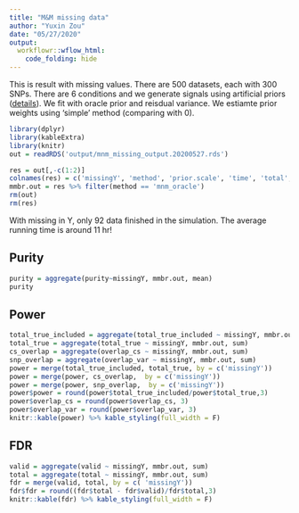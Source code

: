 ```yaml
---
title: "M&M missing data"
author: "Yuxin Zou"
date: "05/27/2020"
output:
  workflowr::wflow_html:
    code_folding: hide
---
```


This is result with missing values. There are 500 datasets, each with 300 SNPs. There are 6 conditions and we generate signals using artificial priors ([details](https://gaow.github.io/mvarbvs/analysis/20200402_create_prior_mixture.html#With-6-conditions)). We fit with oracle prior and reisdual variance. We estiamte prior weights using 'simple' method (comparing with 0).

```r
library(dplyr)
library(kableExtra)
library(knitr)
out = readRDS('output/mnm_missing_output.20200527.rds')
```

```r
res = out[,-c(1:2)]
colnames(res) = c('missingY', 'method', 'prior.scale', 'time', 'total', 'valid', 'size', 'purity', 'top_hit', 'total_true', 'total_true_included', 'overlap_var', 'overlap_cs', 'false_positive_cross_cond', 'false_negative_cross_cond', 'true_positive_cross_cond', 'converged', 'filename')
mmbr.out = res %>% filter(method == 'mnm_oracle')
rm(out)
rm(res)
```

With missing in Y, only 92 data finished in the simulation. The average running time is around 11 hr!

## Purity

```r
purity = aggregate(purity~missingY, mmbr.out, mean)
purity
```

## Power

```r
total_true_included = aggregate(total_true_included ~ missingY, mmbr.out, sum)
total_true = aggregate(total_true ~ missingY, mmbr.out, sum)
cs_overlap = aggregate(overlap_cs ~ missingY, mmbr.out, sum)
snp_overlap = aggregate(overlap_var ~ missingY, mmbr.out, sum)
power = merge(total_true_included, total_true, by = c('missingY'))
power = merge(power, cs_overlap,  by = c('missingY'))
power = merge(power, snp_overlap,  by = c('missingY'))
power$power = round(power$total_true_included/power$total_true,3)
power$overlap_cs = round(power$overlap_cs, 3)
power$overlap_var = round(power$overlap_var, 3)
knitr::kable(power) %>% kable_styling(full_width = F)
```

## FDR

```r
valid = aggregate(valid ~ missingY, mmbr.out, sum)
total = aggregate(total ~ missingY, mmbr.out, sum)
fdr = merge(valid, total, by = c( 'missingY'))
fdr$fdr = round((fdr$total - fdr$valid)/fdr$total,3)
knitr::kable(fdr) %>% kable_styling(full_width = F)
```

